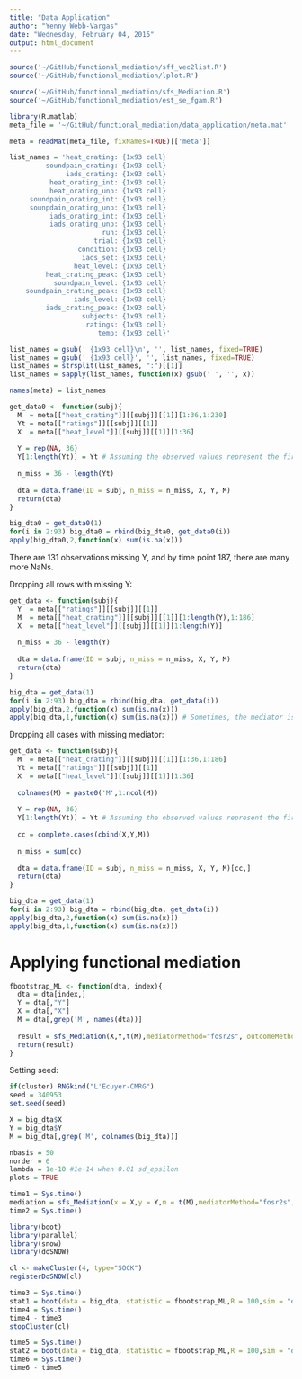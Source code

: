 ```yaml
---
title: "Data Application"
author: "Yenny Webb-Vargas"
date: "Wednesday, February 04, 2015"
output: html_document
---
```


```r
source('~/GitHub/functional_mediation/sff_vec2list.R')
source('~/GitHub/functional_mediation/lplot.R')

source('~/GitHub/functional_mediation/sfs_Mediation.R')  
source('~/GitHub/functional_mediation/est_se_fgam.R')  
```


```r
library(R.matlab)
meta_file = '~/GitHub/functional_mediation/data_application/meta.mat'

meta = readMat(meta_file, fixNames=TRUE)[['meta']]
```

```r
list_names = 'heat_crating: {1x93 cell}
         soundpain_crating: {1x93 cell}
              iads_crating: {1x93 cell}
          heat_orating_int: {1x93 cell}
          heat_orating_unp: {1x93 cell}
     soundpain_orating_int: {1x93 cell}
     sounpdain_orating_unp: {1x93 cell}
          iads_orating_int: {1x93 cell}
          iads_orating_unp: {1x93 cell}
                       run: {1x93 cell}
                     trial: {1x93 cell}
                 condition: {1x93 cell}
                  iads_set: {1x93 cell}
                heat_level: {1x93 cell}
         heat_crating_peak: {1x93 cell}
           soundpain_level: {1x93 cell}
    soundpain_crating_peak: {1x93 cell}
                iads_level: {1x93 cell}
         iads_crating_peak: {1x93 cell}
                  subjects: {1x93 cell}
                   ratings: {1x93 cell}
                      temp: {1x93 cell}'

list_names = gsub(' {1x93 cell}\n', '', list_names, fixed=TRUE)
list_names = gsub(' {1x93 cell}', '', list_names, fixed=TRUE)
list_names = strsplit(list_names, ":")[[1]]
list_names = sapply(list_names, function(x) gsub(' ', '', x))

names(meta) = list_names
```


```r
get_data0 <- function(subj){
  M  = meta[["heat_crating"]][[subj]][[1]][1:36,1:230]
  Yt = meta[["ratings"]][[subj]][[1]]
  X  = meta[["heat_level"]][[subj]][[1]][1:36]
  
  Y = rep(NA, 36)
  Y[1:length(Yt)] = Yt # Assuming the observed values represent the first trials
  
  n_miss = 36 - length(Yt)
  
  dta = data.frame(ID = subj, n_miss = n_miss, X, Y, M)
  return(dta)
}
```

```r
big_dta0 = get_data0(1)
for(i in 2:93) big_dta0 = rbind(big_dta0, get_data0(i)) 
apply(big_dta0,2,function(x) sum(is.na(x)))
```

There are 131 observations missing Y, and by time point 187, there are many more NaNs.

Dropping all rows with missing Y:

```r
get_data <- function(subj){
  Y  = meta[["ratings"]][[subj]][[1]]
  M  = meta[["heat_crating"]][[subj]][[1]][1:length(Y),1:186]
  X  = meta[["heat_level"]][[subj]][[1]][1:length(Y)]
  
  n_miss = 36 - length(Y)
  
  dta = data.frame(ID = subj, n_miss = n_miss, X, Y, M)
  return(dta)
}
```

```r
big_dta = get_data(1)
for(i in 2:93) big_dta = rbind(big_dta, get_data(i)) 
apply(big_dta,2,function(x) sum(is.na(x)))
apply(big_dta,1,function(x) sum(is.na(x))) # Sometimes, the mediator is missing
```

Dropping all cases with missing mediator:
```r
get_data <- function(subj){
  M  = meta[["heat_crating"]][[subj]][[1]][1:36,1:186]
  Yt = meta[["ratings"]][[subj]][[1]]
  X  = meta[["heat_level"]][[subj]][[1]][1:36]
  
  colnames(M) = paste0('M',1:ncol(M))
  
  Y = rep(NA, 36)
  Y[1:length(Yt)] = Yt # Assuming the observed values represent the first trials
  
  cc = complete.cases(cbind(X,Y,M))
  
  n_miss = sum(cc)
  
  dta = data.frame(ID = subj, n_miss = n_miss, X, Y, M)[cc,]
  return(dta)
}
```

```r
big_dta = get_data(1)
for(i in 2:93) big_dta = rbind(big_dta, get_data(i)) 
apply(big_dta,2,function(x) sum(is.na(x)))
apply(big_dta,1,function(x) sum(is.na(x)))
```


# Applying functional mediation

```r
fbootstrap_ML <- function(dta, index){
  dta = dta[index,]
  Y = dta[,"Y"]
  X = dta[,"X"]
  M = dta[,grep('M', names(dta))]
  
  result = sfs_Mediation(X,Y,t(M),mediatorMethod="fosr2s", outcomeMethod="fgam",splinepars_lf=list(bs="ps",m=c(2, 1)),nbasis=nbasis,norder=norder,lambda=lambda, plot=FALSE, boot=TRUE)
  return(result)
}
```

Setting seed:
```r
if(cluster) RNGkind("L'Ecuyer-CMRG")
seed = 340953
set.seed(seed)
```

```r
X = big_dta$X
Y = big_dta$Y
M = big_dta[,grep('M', colnames(big_dta))]

nbasis = 50
norder = 6
lambda = 1e-10 #1e-14 when 0.01 sd_epsilon
plots = TRUE

time1 = Sys.time()
mediation = sfs_Mediation(x = X,y = Y,m = t(M),mediatorMethod="fosr2s", outcomeMethod="fgam",splinepars_lf=list(bs="ps",m=c(2, 1)),nbasis=nbasis,norder=norder,lambda=lambda, plot=plots, boot=FALSE)
time2 = Sys.time()

library(boot)
library(parallel)
library(snow)
library(doSNOW)

cl <- makeCluster(4, type="SOCK")
registerDoSNOW(cl)

time3 = Sys.time()
stat1 = boot(data = big_dta, statistic = fbootstrap_ML,R = 100,sim = "ordinary",stype = "i", parallel="snow")
time4 = Sys.time()
time4 - time3
stopCluster(cl)

time5 = Sys.time()
stat2 = boot(data = big_dta, statistic = fbootstrap_ML,R = 100,sim = "ordinary",stype = "i")
time6 = Sys.time()
time6 - time5

```

